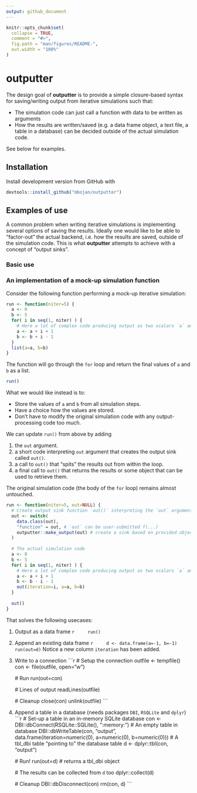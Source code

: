 ```yaml
---
output: github_document
---
```


```r
knitr::opts_chunk$set(
  collapse = TRUE,
  comment = "#>",
  fig.path = "man/figures/README-",
  out.width = "100%"
)
```
# outputter

The design goal of **outputter** is to provide a simple closure-based syntax for saving/writing output from iterative simulations such that:

- The simulation code can just call a function with data to be written as arguments
- How the results are written/saved (e.g. a data frame object, a text file, a table in a database) can be decided outside of the actual simulation code.

See below for examples.




## Installation

Install development version from GitHub with

```r
devtools::install_github("mbojan/outputter")
```







## Examples of use

A common problem when writing iterative simulations is implementing several options of saving the results. Ideally one would like to be able to "factor-out" the actual backend, i.e. how the results are saved, outside of the simulation code. This is what **outputter** attempts to achieve with a concept of "output sinks".



### Basic use


### An implementation of a mock-up simulation function

Consider the following function performing a mock-up iterative simulation:

```r
run <- function(niter=5) {
  a <- 0
  b <- 5
  for( i in seq(1, niter) ) {
    # Here a lot of complex code producing output as two scalars `a` and `b`
    a <- a + i + 1
    b <- b + i - 1
  }
  list(a=a, b=b)
}
```

The function will go through the `for` loop and return the final values of `a` and `b` as a list.

```r
run()
```

What we would like instead is to:

- Store the values of `a` and `b` from all simulation steps.
- Have a choice how the values are stored.
- Don't have to modify the original simulation code with any output-processing code too much.

We can update `run()` from above by adding

1. the `out` argument.
2. a short code interpreting `out` argument that creates the output sink called `out()`.
3. a call to `out()` that "spits" the results out from within the loop.
4. a final call to `out()` that returns the results or some object that can be used to retrieve them.

The original simulation code (the body of the `for` loop) remains almost untouched.

```r
run <- function(niter=5, out=NULL) {
  # Create output sink function `out()` interpreting the `out` argument
  out <- switch(
    data.class(out),
    "function" = out, # `out` can be user-submitted f(...)
    outputter::make_output(out) # create a sink based on provided object
  )
  
  # The actual simulation code
  a <- 0
  b <- 5
  for( i in seq(1, niter) ) {
    # Here a lot of complex code producing output as two scalars `a` and `b`
    a <- a + i + 1
    b <- b - i - 1
    out(iteration=i, a=a, b=b)
  }
  
  out()
}
```

That solves the following usecases:

1. Output as a data frame
    ```r
    run()
    ```

2. Append an existing data frame
    ```r
    d <- data.frame(a=-1, b=-1)
    run(out=d)
    ```
    Notice a new column `iteration` has been added.

3. Write to a connection
    ```r
    # Setup the connection
    outfile <- tempfile()
    con <- file(outfile, open="w")
    
    # Run
    run(out=con)
    
    # Lines of output
    readLines(outfile)
    
    # Cleanup
    close(con)
    unlink(outfile)
    ```

4. Append a table in a database (needs packages `DBI`, `RSQLite` and `dplyr`)
    ```r
    # Set-up a table in an in-memory SQLite database
    con <- DBI::dbConnect(RSQLite::SQLite(), ":memory:")
    # An empty table in database
    DBI::dbWriteTable(con, "output", data.frame(iteration=numeric(0), a=numeric(0), b=numeric(0)))
    # A tbl_dbi table "pointing to" the database table
    d <- dplyr::tbl(con, "output")
    
    # Run!
    run(out=d)   # returns a tbl_dbi object
    
    # The results can be collected from `d` too
    dplyr::collect(d)
    
    # Cleanup
    DBI::dbDisconnect(con)
    rm(con, d)
    ```

